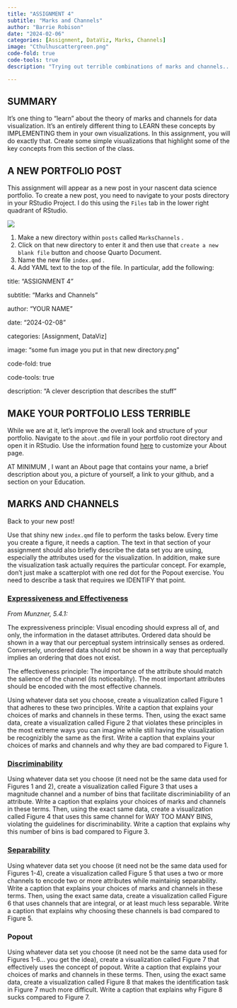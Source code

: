 ```yaml
---
title: "ASSIGNMENT 4"
subtitle: "Marks and Channels"
author: "Barrie Robison"
date: "2024-02-06"
categories: [Assignment, DataViz, Marks, Channels]
image: "Cthulhuscattergreen.png"
code-fold: true
code-tools: true
description: "Trying out terrible combinations of marks and channels... for learning!"

---
```


## SUMMARY

It's one thing to "learn" about the theory of marks and channels for data visualization. It's an entirely different thing to LEARN these concepts by IMPLEMENTING them in your own visualizations. In this assignment, you will do exactly that. Create some simple visualizations that highlight some of the key concepts from this section of the class.

## A NEW PORTFOLIO POST

This assignment will appear as a new post in your nascent data science portfolio. To create a new post, you need to navigate to your posts directory in your RStudio Project. I do this using the `Files` tab in the lower right quadrant of RStudio.

![](filestab.png)

1.  Make a new directory within `posts` called `MarksChannels` .
2.  Click on that new directory to enter it and then use that `create a new blank file` button and choose Quarto Document.
3.  Name the new file `index.qmd` .
4.  Add YAML text to the top of the file. In particular, add the following:

title: "ASSIGNMENT 4"

subtitle: "Marks and Channels"

author: "YOUR NAME"

date: "2024-02-08"

categories: \[Assignment, DataViz\]

image: "some fun image you put in that new directory.png"

code-fold: true

code-tools: true

description: "A clever description that describes the stuff"

## MAKE YOUR PORTFOLIO LESS TERRIBLE

While we are at it, let's improve the overall look and structure of your portfolio. Navigate to the `about.qmd` file in your portfolio root directory and open it in RStudio. Use the information found [here](https://quarto.org/docs/websites/website-about.html) to customize your About page.

[AT MINIMUM]{.red} , I want an About page that contains your name, a brief description about you, a picture of yourself, a link to your github, and a section on your Education.

## MARKS AND CHANNELS

Back to your new post!

Use that shiny new `index.qmd` file to perform the tasks below. Every time you create a figure, it needs a caption. The text in that section of your assignment should also briefly describe the data set you are using, especially the attributes used for the visualization. In addition, make sure the visualization task actually requires the particular concept. For example, don't just make a scatterplot with one red dot for the Popout exercise. You need to describe a task that requires we IDENTIFY that point.

### [Expressiveness and Effectiveness](../L4-Marks-Channels/index.qmd##CHOOSING%20CHANNELS)

*From Munzner, 5.4.1:*

[The expressiveness principle:]{.red} Visual encoding should express all of, and only, the information in the dataset attributes. Ordered data should be shown in a way that our perceptual system intrinsically senses as ordered. Conversely, unordered data should not be shown in a way that perceptually implies an ordering that does not exist.

[The effectiveness principle:]{.red} The importance of the attribute should match the salience of the channel (its noticeablity). The most important attributes should be encoded with the most effective channels.

Using whatever data set you choose, create a visualization called Figure 1 that adheres to these two principles. Write a caption that explains your choices of marks and channels in these terms. Then, using the exact same data, create a visualization called Figure 2 that violates these principles in the most extreme ways you can imagine while still having the visualization be recognizibly the same as the first. Write a caption that explains your choices of marks and channels and why they are bad compared to Figure 1.

### [Discriminability](../L4-Marks-Channels/index.qmd#DISCRIMINABILITY)

Using whatever data set you choose (it need not be the same data used for Figures 1 and 2), create a visualization called Figure 3 that uses a magnitude channel and a number of bins that facilitate discriminiability of an attribute. Write a caption that explains your choices of marks and channels in these terms. Then, using the exact same data, create a visualization called Figure 4 that uses this same channel for WAY TOO MANY BINS, violating the guidelines for discriminability. Write a caption that explains why this number of bins is bad compared to Figure 3.

### [Separability](../L4-Marks-Channels/index.qmd#SEPARABILITY%20VS%20INTEGRALITY)

Using whatever data set you choose (it need not be the same data used for Figures 1-4), create a visualization called Figure 5 that uses a two or more channels to encode two or more attributes while maintainig separability. Write a caption that explains your choices of marks and channels in these terms. Then, using the exact same data, create a visualization called Figure 6 that uses channels that are integral, or at least much less separable. Write a caption that explains why choosing these channels is bad compared to Figure 5.

### Popout

Using whatever data set you choose (it need not be the same data used for Figures 1-6... you get the idea), create a visualization called Figure 7 that effectively uses the concept of popout. Write a caption that explains your choices of marks and channels in these terms. Then, using the exact same data, create a visualization called Figure 8 that makes the identification task in Figure 7 much more difficult. Write a caption that explains why Figure 8 sucks compared to Figure 7.
